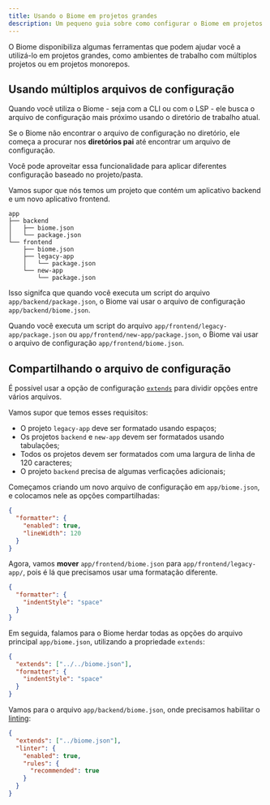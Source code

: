 ```yaml
---
title: Usando o Biome em projetos grandes
description: Um pequeno guia sobre como configurar o Biome em projetos grandes
---
```


O Biome disponibiliza algumas ferramentas que podem ajudar você a utilizá-lo em projetos grandes, como ambientes de trabalho com múltiplos projetos ou em projetos monorepos.

## Usando múltiplos arquivos de configuração

Quando você utiliza o Biome - seja com a CLI ou com o LSP - ele busca o arquivo de configuração mais próximo usando o diretório de trabalho atual.

Se o Biome não encontrar o arquivo de configuração no diretório, ele começa a procurar nos **diretórios pai** até encontrar um arquivo de configuração.

Você pode aproveitar essa funcionalidade para aplicar diferentes configuração baseado no projeto/pasta.

Vamos supor que nós temos um projeto que contém um aplicativo backend e um novo aplicativo frontend.

```
app
├── backend
│   ├── biome.json
│   └── package.json
└── frontend
    ├── biome.json
    ├── legacy-app
    │   └── package.json
    └── new-app
        └── package.json
```

Isso signifca que quando você executa um script do arquivo `app/backend/package.json`, o Biome vai usar o arquivo de configuração `app/backend/biome.json`.

Quando você executa um script do arquivo `app/frontend/legacy-app/package.json` ou `app/frontend/new-app/package.json`, o Biome vai usar o arquivo de configuração `app/frontend/biome.json`.

## Compartilhando o arquivo de configuração

É possível usar a opção de configuração [`extends`](/reference/configuration#extends) para dividir opções entre vários arquivos.

Vamos supor que temos esses requisitos:

- O projeto `legacy-app` deve ser formatado usando espaços;
- Os projetos `backend` e `new-app` devem ser formatados usando tabulações;
- Todos os projetos devem ser formatados com uma largura de linha de 120 caracteres;
- O projeto `backend` precisa de algumas verficações adicionais;

Começamos criando um novo arquivo de configuração em `app/biome.json`, e colocamos nele as opções compartilhadas:

```json title="app/biome.json"
{
  "formatter": {
    "enabled": true,
    "lineWidth": 120
  }
}
```

Agora, vamos **mover** `app/frontend/biome.json` para `app/frontend/legacy-app/`, pois é lá que precisamos usar uma formatação diferente.

```json title="app/frontend/legacy-app/biome.json"
{
  "formatter": {
    "indentStyle": "space"
  }
}
```

Em seguida, falamos para o Biome herdar todas as opções do arquivo principal `app/biome.json`, utilizando a propriedade `extends`:

```json title="app/frontend/legacy-app/biome.json" ins={2}
{
  "extends": ["../../biome.json"],
  "formatter": {
    "indentStyle": "space"
  }
}
```

Vamos para o arquivo `app/backend/biome.json`, onde precisamos habilitar o [linting](/pt-br/linter):

```json title="app/backend/biome.json"
{
  "extends": ["../biome.json"],
  "linter": {
    "enabled": true,
    "rules": {
      "recommended": true
    }
  }
}
```
